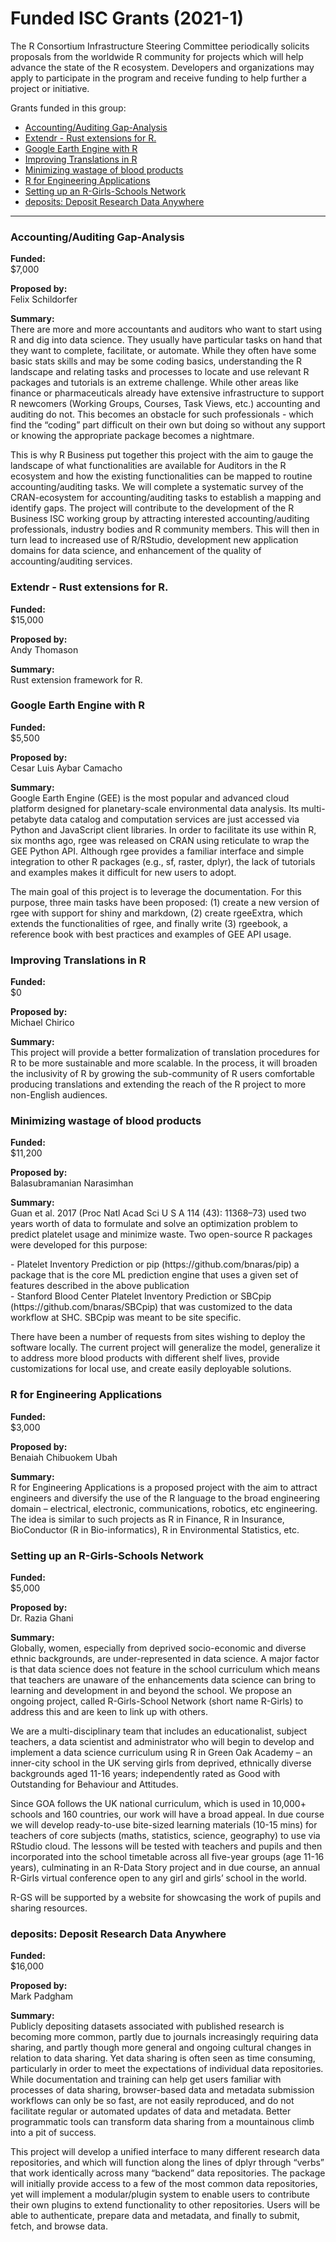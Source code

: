 # Funded ISC Grants (2021-1)

The R Consortium Infrastructure Steering Committee periodically solicits proposals from the worldwide R community for projects which will help advance the state of the R ecosystem. Developers and organizations may apply to participate in the program and receive funding to help further a project or initiative.

Grants funded in this group:

-   [Accounting/Auditing Gap-Analysis](#accountingauditing-gap-analysis)
-   [Extendr - Rust extensions for R.](#extendr---rust-extensions-for-r.)
-   [Google Earth Engine with R](#google-earth-engine-with-r)
-   [Improving Translations in R](#improving-translations-in-r)
-   [Minimizing wastage of blood products](#minimizing-wastage-of-blood-products)
-   [R for Engineering Applications](#r-for-engineering-applications)
-   [Setting up an R-Girls-Schools Network](#setting-up-an-r-girls-schools-network)
-   [deposits: Deposit Research Data Anywhere](#deposits-deposit-research-data-anywhere)

___

### Accounting/Auditing Gap-Analysis

**Funded:**  
$7,000

**Proposed by:**  
Felix Schildorfer

**Summary:**  
There are more and more accountants and auditors who want to start using R and dig into data science. They usually have particular tasks on hand that they want to complete, facilitate, or automate. While they often have some basic stats skills and may be some coding basics, understanding the R landscape and relating tasks and processes to locate and use relevant R packages and tutorials is an extreme challenge. While other areas like finance or pharmaceuticals already have extensive infrastructure to support R newcomers (Working Groups, Courses, Task Views, etc.) accounting and auditing do not. This becomes an obstacle for such professionals - which find the “coding” part difficult on their own but doing so without any support or knowing the appropriate package becomes a nightmare.

This is why R Business put together this project with the aim to gauge the landscape of what functionalities are available for Auditors in the R ecosystem and how the existing functionalities can be mapped to routine accounting/auditing tasks. We will complete a systematic survey of the CRAN-ecosystem for accounting/auditing tasks to establish a mapping and identify gaps. The project will contribute to the development of the R Business ISC working group by attracting interested accounting/auditing professionals, industry bodies and R community members. This will then in turn lead to increased use of R/RStudio, development new application domains for data science, and enhancement of the quality of accounting/auditing services.

### Extendr - Rust extensions for R.

**Funded:**  
$15,000

**Proposed by:**  
Andy Thomason

**Summary:**  
Rust extension framework for R.

### Google Earth Engine with R

**Funded:**  
$5,500

**Proposed by:**  
Cesar Luis Aybar Camacho

**Summary:**  
Google Earth Engine (GEE) is the most popular and advanced cloud platform designed for planetary-scale environmental data analysis. Its multi-petabyte data catalog and computation services are just accessed via Python and JavaScript client libraries. In order to facilitate its use within R, six months ago, rgee was released on CRAN using reticulate to wrap the GEE Python API. Although rgee provides a familiar interface and simple integration to other R packages (e.g., sf, raster, dplyr), the lack of tutorials and examples makes it difficult for new users to adopt.

The main goal of this project is to leverage the documentation. For this purpose, three main tasks have been proposed: (1) create a new version of rgee with support for shiny and markdown, (2) create rgeeExtra, which extends the functionalities of rgee, and finally write (3) rgeebook, a reference book with best practices and examples of GEE API usage.

### Improving Translations in R

**Funded:**  
$0

**Proposed by:**  
Michael Chirico

**Summary:**  
This project will provide a better formalization of translation procedures for R to be more sustainable and more scalable. In the process, it will broaden the inclusivity of R by growing the sub-community of R users comfortable producing translations and extending the reach of the R project to more non-English audiences.

### Minimizing wastage of blood products

**Funded:**  
$11,200

**Proposed by:**  
Balasubramanian Narasimhan

**Summary:**  
Guan et al. 2017 (Proc Natl Acad Sci U S A 114 (43): 11368–73) used two years worth of data to formulate and solve an optimization problem to predict platelet usage and minimize waste. Two open-source R packages were developed for this purpose:

\- Platelet Inventory Prediction or pip (https://github.com/bnaras/pip) a package that is the core ML prediction engine that uses a given set of features described in the above publication  
\- Stanford Blood Center Platelet Inventory Prediction or SBCpip (https://github.com/bnaras/SBCpip) that was customized to the data workflow at SHC. SBCpip was meant to be site specific.

There have been a number of requests from sites wishing to deploy the software locally. The current project will generalize the model, generalize it to address more blood products with different shelf lives, provide customizations for local use, and create easily deployable solutions.

### R for Engineering Applications

**Funded:**  
$3,000

**Proposed by:**  
Benaiah Chibuokem Ubah

**Summary:**  
R for Engineering Applications is a proposed project with the aim to attract engineers and diversify the use of the R language to the broad engineering domain – electrical, electronic, communications, robotics, etc engineering. The idea is similar to such projects as R in Finance, R in Insurance, BioConductor (R in Bio-informatics), R in Environmental Statistics, etc.

### Setting up an R-Girls-Schools Network

**Funded:**  
$5,000

**Proposed by:**  
Dr. Razia Ghani

**Summary:**  
Globally, women, especially from deprived socio-economic and diverse ethnic backgrounds, are under-represented in data science. A major factor is that data science does not feature in the school curriculum which means that teachers are unaware of the enhancements data science can bring to learning and development in and beyond the school. We propose an ongoing project, called R-Girls-School Network (short name R-Girls) to address this and are keen to link up with others.

We are a multi-disciplinary team that includes an educationalist, subject teachers, a data scientist and administrator who will begin to develop and implement a data science curriculum using R in Green Oak Academy – an inner-city school in the UK serving girls from deprived, ethnically diverse backgrounds aged 11-16 years; independently rated as Good with Outstanding for Behaviour and Attitudes.

Since GOA follows the UK national curriculum, which is used in 10,000+ schools and 160 countries, our work will have a broad appeal. In due course we will develop ready-to-use bite-sized learning materials (10-15 mins) for teachers of core subjects (maths, statistics, science, geography) to use via RStudio cloud. The lessons will be tested with teachers and pupils and then incorporated into the school timetable across all five-year groups (age 11-16 years), culminating in an R-Data Story project and in due course, an annual R-Girls virtual conference open to any girl and girls' school in the world.

R-GS will be supported by a website for showcasing the work of pupils and sharing resources.

### deposits: Deposit Research Data Anywhere

**Funded:**  
$16,000

**Proposed by:**  
Mark Padgham

**Summary:**  
Publicly depositing datasets associated with published research is becoming more common, partly due to journals increasingly requiring data sharing, and partly though more general and ongoing cultural changes in relation to data sharing. Yet data sharing is often seen as time consuming, particularly in order to meet the expectations of individual data repositories. While documentation and training can help get users familiar with processes of data sharing, browser-based data and metadata submission workflows can only be so fast, are not easily reproduced, and do not facilitate regular or automated updates of data and metadata. Better programmatic tools can transform data sharing from a mountainous climb into a pit of success.

This project will develop a unified interface to many different research data repositories, and which will function along the lines of dplyr through "verbs" that work identically across many "backend" data repositories. The package will initially provide access to a few of the most common data repositories, yet will implement a modular/plugin system to enable users to contribute their own plugins to extend functionality to other repositories. Users will be able to authenticate, prepare data and metadata, and finally to submit, fetch, and browse data.